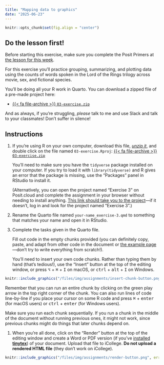 ```yaml
---
title: "Mapping data to graphics"
date: "2025-06-23"
---
```


```r
knitr::opts_chunk$set(fig.align = "center")
```

::: {.callout-important}
## Do the lesson first!

Before starting this exercise, make sure you complete the Posit Primers at [the lesson for this week](/lesson/03-lesson.qmd).
:::

For this exercise you'll practice grouping, summarizing, and plotting data using the counts of words spoken in the Lord of the Rings trilogy across movie, sex, and fictional species.

You'll be doing all your R work in Quarto. You can download a zipped file of a pre-made project here:

- [{{< fa file-archive >}} `03-exercise.zip`](/projects/03-exercise.zip)

And as always, if you're struggling, *please* talk to me and use Slack and talk to your classmates! Don't suffer in silence!


## Instructions

1. If you're using R on your own computer, download this file, [*unzip it*](/resource/unzipping.qmd), and double click on the file named `03-exercise.Rproj`: [{{< fa file-archive >}} `03-exercise.zip`](/projects/03-exercise.zip)

   You'll need to make sure you have the `tidyverse` package installed on your computer. If you try to load it with `library(tidyverse)` and R gives an error that the package is missing, use the "Packages" panel in RStudio to install it.

   (Alternatively, you can open the project named "Exercise 3" on Posit.cloud and complete the assignment in your browser without needing to install anything. [This link should take you to the project](https://posit.cloud/spaces/599032/content/9515440)—if it doesn't, log in and look for the project named "Exercise 3".)

2. Rename the Quarto file named `your-name_exercise-3.qmd` to something that matches your name and open it in RStudio.

3. Complete the tasks given in the Quarto file. 

   Fill out code in the empty chunks provided (you can definitely copy, paste, and adapt from other code in the document or [the example page](/example/03-example.qmd)—don't try to write everything from scratch!).

   You'll need to insert your own code chunks. Rather than typing them by hand (that's tedious!), use the "Insert" button at the top of the editing window, or press  <kbd>⌥</kbd> + <kbd>⌘</kbd> + <kbd>I</kbd> on macOS, or <kbd>ctrl</kbd> + <kbd>alt</kbd> + <kbd>I</kbd> on Windows.

```r
knitr::include_graphics("/files/img/assignments/insert-chunk-button.png", error = FALSE)
```

   Remember that you can run an entire chunk by clicking on the green play arrow in the top right corner of the chunk. You can also run lines of code line-by-line if you place your cursor on some R code and press <kbd>⌘</kbd> + <kbd>enter</kbd> (for macOS users) or <kbd>ctrl</kbd> + <kbd>enter</kbd> (for Windows users).

   Make sure you run each chunk sequentially. If you run a chunk in the middle of the document without running previous ones, it might not work, since previous chunks might do things that later chunks depend on.

1. When you're all done, click on the "Render" button at the top of the editing window and create a Word or PDF version (if you've [installed **tinytex**](/resource/install.qmd#install-tinytex)) of your document. Upload that file to iCollege. **Do not upload a rendered HTML file** (they don't work on iCollege).

```r
knitr::include_graphics("/files/img/assignments/render-button.png", error = FALSE)
```
